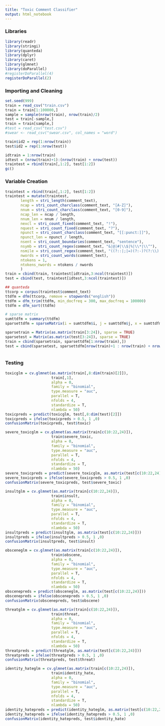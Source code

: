 ```yaml
---
title: "Toxic Comment Classifier"
output: html_notebook
---
```


### Libraries

```r
library(readr)
library(stringi)
library(quanteda)
library(dplyr)
library(caret)
library(glmnet)
library(doParallel)
#registerDoParallel(4)
registerDoParallel(2)
```

### Importing and Cleaning

```r
set.seed(999)
train = read_csv("train.csv")
train = train[1:100000,]
sample = sample(nrow(train), nrow(train)/2)
test = train[-sample,]
train = train[sample,]
#test = read_csv("test.csv")
#swear <- read_csv("swear.csv", col_names = "word")

train$id2 = rep(1:nrow(train))
test$id2 = rep(1:nrow(test))

idtrain = 1:nrow(train)
idtest = (nrow(train)+1):(nrow(train) + nrow(test))
traintest = rbind(train[,1:2], test[1:2])
gc()
```

### Variable Creation

```r
traintest = rbind(train[,1:2], test[1:2])
traintest = mutate(traintest,
       length = stri_length(comment_text),
       ncap = stri_count_charclass(comment_text, "[A-Z]"),
       nnum = stri_count_charclass(comment_text, "[0-9]"),
       ncap_len = ncap / length,
       nnum_len = nnum / length,
       nexcl = stri_count_fixed(comment_text, "!"),
       nquest = stri_count_fixed(comment_text, "?"),
       npunct = stri_count_charclass(comment_text, "[[:punct:]]"),
       npunct_len = npunct / length,
       nsent = stri_count_boundaries(comment_text, "sentence"),
       nsymb = stri_count_regex(comment_text, "&|@|#|\\$|%|\\*|\\^"),
       nsmile = stri_count_regex(comment_text, "((?::|;|=)(?:-)?(?:\\)|D|P))"),
       nwords = stri_count_words(comment_text),
       ntokens = 1,
       ntokens_nwords = ntokens / nwords
       )
train = cbind(train, traintest[idtrain,3:ncol(traintest)])
test = cbind(test, traintest[idtest,3:ncol(traintest)])

## quanteda
ttcorp = corpus(traintest$comment_text)
ttdfm = dfm(ttcorp, remove = stopwords("english"))
ttdfm = dfm_trim(ttdfm, min_docfreq = 300, max_docfreq = 100000)
ttdfm = dfm_sort(ttdfm)

# sparse matrix
sumttdfm = summary(ttdfm)
sparsettdfm = sparseMatrix(i = sumttdfm$i, j = sumttdfm$j, x = sumttdfm$x)

sparsetrain = Matrix(as.matrix(train[3:24]), sparse = TRUE)
sparsetest = Matrix(as.matrix(test[3:24]), sparse = TRUE)
train = cbind(sparsetrain, sparsettdfm[1:nrow(train),])
test = cbind(sparsetest, sparsettdfm[nrow(train)+1 : nrow(train) + nrow(test)])



```


### Testing

```r
toxicglm = cv.glmnet(as.matrix(train[,8:dim(train)[2]]), 
                     train[,1], 
                     alpha = 0, 
                     family = "binomial", 
                     type.measure = "auc",
                     parallel = T,
                     nfolds = 4,
                     standardize = T,
                     nlambda = 50)
toxicpreds = predict(toxicglm, test[,8:dim(test)[2]])
toxicpreds = ifelse(toxicpreds > 0.5, 1 ,0)
confusionMatrix(toxicpreds, test$toxic)

severe_toxicglm = cv.glmnet(as.matrix(train[c(10:22,24)]), 
                     train$severe_toxic, 
                     alpha = 0, 
                     family = "binomial", 
                     type.measure = "auc",
                     parallel = T,
                     nfolds = 4,
                     standardize = T,
                     nlambda = 50)
severe_toxicpreds = predict(severe_toxicglm, as.matrix(test[c(10:22,24)]))
severe_toxicpreds = ifelse(severe_toxicpreds > 0.5, 1 ,0)
confusionMatrix(severe_toxicpreds, test$severe_toxic)

insultglm = cv.glmnet(as.matrix(train[c(10:22,24)]), 
                     train$insult, 
                     alpha = 0, 
                     family = "binomial", 
                     type.measure = "auc",
                     parallel = T,
                     nfolds = 4,
                     standardize = T,
                     nlambda = 50)
insultpreds = predict(insultglm, as.matrix(test[c(10:22,24)]))
insultpreds = ifelse(insultpreds > 0.5, 1 ,0)
confusionMatrix(insultpreds, test$insult)

obsceneglm = cv.glmnet(as.matrix(train[c(10:22,24)]), 
                     train$obscene, 
                     alpha = 0, 
                     family = "binomial", 
                     type.measure = "auc",
                     parallel = T,
                     nfolds = 4,
                     standardize = T,
                     nlambda = 50)
obscenepreds = predict(obsceneglm, as.matrix(test[c(10:22,24)]))
obscenepreds = ifelse(obscenepreds > 0.5, 1 ,0)
confusionMatrix(obscenepreds, test$obscene)

threatglm = cv.glmnet(as.matrix(train[c(10:22,24)]), 
                     train$threat, 
                     alpha = 0, 
                     family = "binomial", 
                     type.measure = "auc",
                     parallel = T,
                     nfolds = 4,
                     standardize = T,
                     nlambda = 50)
threatpreds = predict(threatglm, as.matrix(test[c(10:22,24)]))
threatpreds = ifelse(threatpreds > 0.5, 1 ,0)
confusionMatrix(threatpreds, test$threat)

identity_hateglm = cv.glmnet(as.matrix(train[c(10:22,24)]), 
                     train$identity_hate, 
                     alpha = 0, 
                     family = "binomial", 
                     type.measure = "auc",
                     parallel = T,
                     nfolds = 4,
                     standardize = T,
                     nlambda = 50)
identity_hatepreds = predict(identity_hateglm, as.matrix(test[c(10:22,24)]))
identity_hatepreds = ifelse(identity_hatepreds > 0.5, 1 ,0)
confusionMatrix(identity_hatepreds, test$identity_hate)
```

